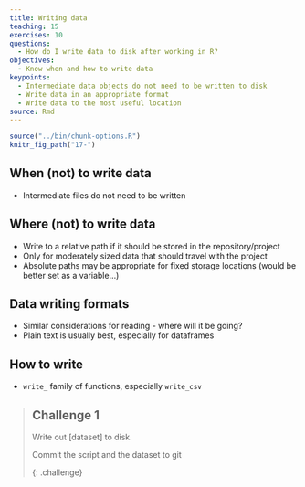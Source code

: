 ---
title: Writing data
teaching: 15
exercises: 10
questions:
  - How do I write data to disk after working in R?
objectives:
  - Know when and how to write data
keypoints:
  - Intermediate data objects do not need to be written to disk
  - Write data in an appropriate format
  - Write data to the most useful location
source: Rmd
---

```{r, include=FALSE}
source("../bin/chunk-options.R")
knitr_fig_path("17-")
```

## When (not) to write data
- Intermediate files do not need to be written

## Where (not) to write data
- Write to a relative path if it should be stored in the repository/project
- Only for moderately sized data that should travel with the project
- Absolute paths may be appropriate for fixed storage locations (would be better set as a variable...)

## Data writing formats
- Similar considerations for reading - where will it be going?
- Plain text is usually best, especially for dataframes

## How to write
- `write_` family of functions, especially `write_csv`

> ## Challenge 1
>
> Write out [dataset] to disk.
>
> Commit the script and the dataset to git
>
{: .challenge}
